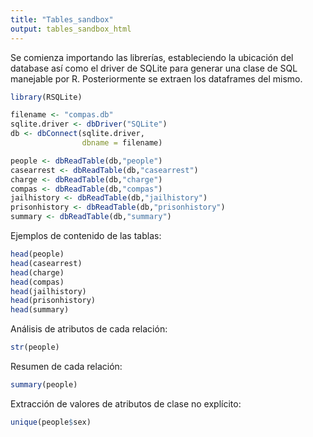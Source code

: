 ```yaml
---
title: "Tables_sandbox"
output: tables_sandbox_html
---
```


Se comienza importando las librerías, estableciendo la ubicación del database así como el driver de SQLite para generar una clase de SQL manejable por R. Posteriormente se extraen los dataframes del mismo.
```r
library(RSQLite)

filename <- "compas.db"
sqlite.driver <- dbDriver("SQLite")
db <- dbConnect(sqlite.driver,
                dbname = filename)

people <- dbReadTable(db,"people")
casearrest <- dbReadTable(db,"casearrest")
charge <- dbReadTable(db,"charge")
compas <- dbReadTable(db,"compas")
jailhistory <- dbReadTable(db,"jailhistory")
prisonhistory <- dbReadTable(db,"prisonhistory")
summary <- dbReadTable(db,"summary")
```

Ejemplos de contenido de las tablas:
```r
head(people)
head(casearrest)
head(charge)
head(compas)
head(jailhistory)
head(prisonhistory)
head(summary)
```

Análisis de atributos de cada relación:
```r
str(people)
```
Resumen de cada relación:
```r
summary(people)
```
Extracción de valores de atributos de clase no explícito:
```r
unique(people$sex)
```